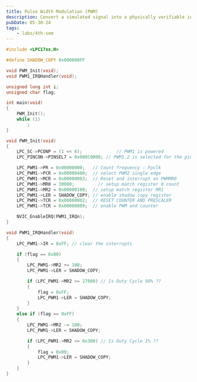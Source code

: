 ```yaml
---
title: Pulse Width Modulation (PWM)
description: Convert a simulated signal into a physically verifiable indicator.
pubDate: 05-30-24
tags:
	- labs/4th-sem
---
```


```c
#include <LPC17xx.H>

#define SHADOW_COPY 0x000000FF

void PWM_Init(void);
void PWM1_IRQHandler(void);

unsigned long int i;
unsigned char flag;

int main(void)
{
	PWM_Init();
	while (1)
		;
}

void PWM_Init(void)
{
	LPC_SC->PCONP = (1 << 6);		      // PWM1 is powered
	LPC_PINCON->PINSEL7 = 0x000C0000; // PWM1.2 is selected for the pin P3.25

	LPC_PWM1->PR = 0x00000000;	 // Count frequency : Fpclk
	LPC_PWM1->PCR = 0x00000400;	 // select PWM2 single edge
	LPC_PWM1->MCR = 0x00000003;	 // Reset and interrupt on PWMMR0
	LPC_PWM1->MR0 = 30000;		   // setup match register 0 count
	LPC_PWM1->MR2 = 0x00000100;	 // setup match register MR1
	LPC_PWM1->LER = SHADOW_COPY; // enable shadow copy register
	LPC_PWM1->TCR = 0x00000002;	 // RESET COUNTER AND PRESCALER
	LPC_PWM1->TCR = 0x00000009;	 // enable PWM and counter

	NVIC_EnableIRQ(PWM1_IRQn);
}

void PWM1_IRQHandler(void)
{
	LPC_PWM1->IR = 0xFF; // clear the interrupts

	if (flag == 0x00)
	{
		LPC_PWM1->MR2 += 100;
		LPC_PWM1->LER = SHADOW_COPY;

		if (LPC_PWM1->MR2 >= 27000) // Is Duty Cycle 90% ??
		{
			flag = 0xFF;
			LPC_PWM1->LER = SHADOW_COPY;
		}
	}
	else if (flag == 0xFF)
	{
		LPC_PWM1->MR2 -= 100;
		LPC_PWM1->LER = SHADOW_COPY;

		if (LPC_PWM1->MR2 <= 0x300) // Is Duty Cycle 1% ??
		{
			flag = 0x00;
			LPC_PWM1->LER = SHADOW_COPY;
		}
	}
}

```
